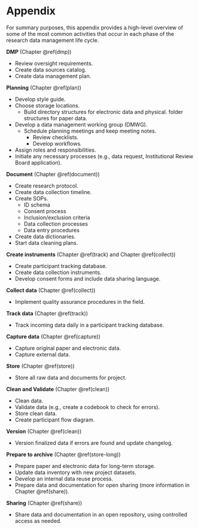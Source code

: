 # Appendix {#appendix} 

For summary purposes, this appendix provides a high-level overview of some of the most common activities that occur in each phase of the research data management life cycle. 

**DMP** (Chapter \@ref(dmp))

- Review oversight requirements.
- Create data sources catalog.
- Create data management plan.

**Planning** (Chapter \@ref(plan))

- Develop style guide.
- Choose storage locations.
  - Build directory structures for electronic data and physical. folder structures for paper data.
- Develop a data management working group (DMWG).
  - Schedule planning meetings and keep meeting notes.
    - Review checklists.
    - Develop workflows.
- Assign roles and responsibilities.
- Initiate any necessary processes (e.g., data request, Institutional Review Board application).

**Document** (Chapter \@ref(document))

- Create research protocol.
- Create data collection timeline.
- Create SOPs.
  - ID schema
  - Consent process
  - Inclusion/exclusion criteria
  - Data collection processes
  - Data entry procedures
- Create data dictionaries.
- Start data cleaning plans.

**Create instruments** (Chapter \@ref(track) and Chapter \@ref(collect))

- Create participant tracking database.
- Create data collection instruments.
- Develop consent forms and include data sharing language.
  
**Collect data** (Chapter \@ref(collect))

- Implement quality assurance procedures in the field.

**Track data** (Chapter \@ref(track))

- Track incoming data daily in a participant tracking database.

**Capture data** (Chapter \@ref(capture))

- Capture original paper and electronic data.
- Capture external data.
  
**Store** (Chapter \@ref(store))
  
- Store all raw data and documents for project.
  
**Clean and Validate** (Chapter \@ref(clean))

- Clean data.
- Validate data (e.g., create a codebook to check for errors).
- Store clean data.
- Create participant flow diagram.
  
**Version** (Chapter \@ref(clean))

- Version finalized data if errors are found and update changelog.

**Prepare to archive** (Chapter \@ref(store-long))

- Prepare paper and electronic data for long-term storage.
- Update data inventory with new project datasets.
- Develop an internal data reuse process.
- Prepare data and documentation for open sharing (more information in Chapter \@ref(share)).
  
**Sharing** (Chapter \@ref(share))

- Share data and documentation in an open repository, using controlled access as needed.
